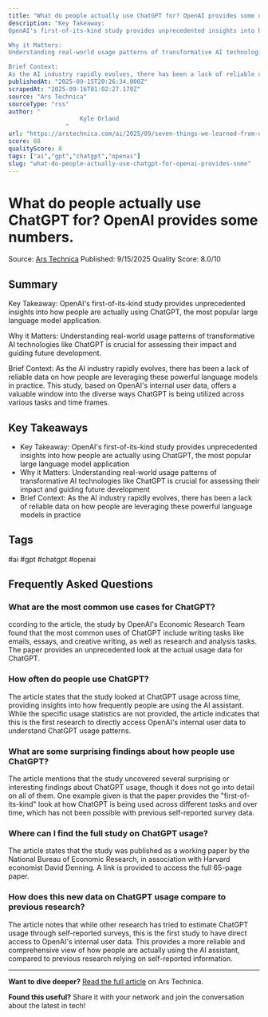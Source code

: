 ```yaml
---
title: "What do people actually use ChatGPT for? OpenAI provides some numbers."
description: "Key Takeaway:
OpenAI's first-of-its-kind study provides unprecedented insights into how people are actually using ChatGPT, the most popular large language model application.

Why it Matters:
Understanding real-world usage patterns of transformative AI technologies like ChatGPT is crucial for assessing their impact and guiding future development.

Brief Context:
As the AI industry rapidly evolves, there has been a lack of reliable data on how people are leveraging these powerful language models in practice. This study, based on OpenAI's internal user data, offers a valuable window into the diverse ways ChatGPT is being utilized across various tasks and time frames."
publishedAt: "2025-09-15T20:26:34.000Z"
scrapedAt: "2025-09-16T01:02:27.170Z"
source: "Ars Technica"
sourceType: "rss"
author: "
                    Kyle Orland
                "
url: "https://arstechnica.com/ai/2025/09/seven-things-we-learned-from-openais-first-study-on-chatgpt-usage/"
score: 88
qualityScore: 8
tags: ["ai","gpt","chatgpt","openai"]
slug: "what-do-people-actually-use-chatgpt-for-openai-provides-some"
---
```


<script type="application/ld+json">
{
  "@context": "https://schema.org",
  "@type": "Article",
  "headline": "What do people actually use ChatGPT for? OpenAI provides some numbers.",
  "description": "Key Takeaway:\nOpenAI's first-of-its-kind study provides unprecedented insights into how people are actually using ChatGPT, the most popular large language model application.\n\nWhy it Matters:\nUnderstanding real-world usage patterns of transformative AI technologies like ChatGPT is crucial for assessing their impact and guiding future development.\n\nBrief Context:\nAs the AI industry rapidly evolves, there has been a lack of reliable data on how people are leveraging these powerful language models in practice. This study, based on OpenAI's internal user data, offers a valuable window into the diverse ways ChatGPT is being utilized across various tasks and time frames.",
  "author": {
    "@type": "Person",
    "name": "\n                    Kyle Orland\n                "
  },
  "publisher": {
    "@type": "Organization",
    "name": "TechPulse Daily",
    "url": "https://techpulse-daily.com"
  },
  "datePublished": "2025-09-15T20:26:34.000Z",
  "dateModified": "2025-09-17T00:05:22.221Z",
  "url": "https://techpulse-daily.com/posts/what-do-people-actually-use-chatgpt-for-openai-provides-some",
  "mainEntityOfPage": {
    "@type": "WebPage",
    "@id": "https://techpulse-daily.com/posts/what-do-people-actually-use-chatgpt-for-openai-provides-some"
  }
}
</script>
<script type="application/ld+json">
{
  "@context": "https://schema.org",
  "@type": "FAQPage",
  "mainEntity": [
    {
      "@type": "Question",
      "name": "What are the most common use cases for ChatGPT?",
      "acceptedAnswer": {
        "@type": "Answer",
        "text": "ccording to the article, the study by OpenAI's Economic Research Team found that the most common uses of ChatGPT include writing tasks like emails, essays, and creative writing, as well as research and analysis tasks. The paper provides an unprecedented look at the actual usage data for ChatGPT."
      }
    },
    {
      "@type": "Question",
      "name": "How often do people use ChatGPT?",
      "acceptedAnswer": {
        "@type": "Answer",
        "text": "The article states that the study looked at ChatGPT usage across time, providing insights into how frequently people are using the AI assistant. While the specific usage statistics are not provided, the article indicates that this is the first research to directly access OpenAI's internal user data to understand ChatGPT usage patterns."
      }
    },
    {
      "@type": "Question",
      "name": "What are some surprising findings about how people use ChatGPT?",
      "acceptedAnswer": {
        "@type": "Answer",
        "text": "The article mentions that the study uncovered several surprising or interesting findings about ChatGPT usage, though it does not go into detail on all of them. One example given is that the paper provides the \"first-of-its-kind\" look at how ChatGPT is being used across different tasks and over time, which has not been possible with previous self-reported survey data."
      }
    },
    {
      "@type": "Question",
      "name": "Where can I find the full study on ChatGPT usage?",
      "acceptedAnswer": {
        "@type": "Answer",
        "text": "The article states that the study was published as a working paper by the National Bureau of Economic Research, in association with Harvard economist David Denning. A link is provided to access the full 65-page paper."
      }
    },
    {
      "@type": "Question",
      "name": "How does this new data on ChatGPT usage compare to previous research?",
      "acceptedAnswer": {
        "@type": "Answer",
        "text": "The article notes that while other research has tried to estimate ChatGPT usage through self-reported surveys, this is the first study to have direct access to OpenAI's internal user data. This provides a more reliable and comprehensive view of how people are actually using the AI assistant, compared to previous research relying on self-reported information."
      }
    }
  ]
}
</script>

# What do people actually use ChatGPT for? OpenAI provides some numbers.

<div className="article-meta">
  <span className="source">Source: <a href="https://arstechnica.com/ai/2025/09/seven-things-we-learned-from-openais-first-study-on-chatgpt-usage/" target="_blank" rel="noopener">Ars Technica</a></span>
  <span className="date">Published: 9/15/2025</span>
  <span className="quality">Quality Score: 8.0/10</span>
</div>

## Summary

Key Takeaway:
OpenAI's first-of-its-kind study provides unprecedented insights into how people are actually using ChatGPT, the most popular large language model application.

Why it Matters:
Understanding real-world usage patterns of transformative AI technologies like ChatGPT is crucial for assessing their impact and guiding future development.

Brief Context:
As the AI industry rapidly evolves, there has been a lack of reliable data on how people are leveraging these powerful language models in practice. This study, based on OpenAI's internal user data, offers a valuable window into the diverse ways ChatGPT is being utilized across various tasks and time frames.

## Key Takeaways

- Key Takeaway:
OpenAI's first-of-its-kind study provides unprecedented insights into how people are actually using ChatGPT, the most popular large language model application
- Why it Matters:
Understanding real-world usage patterns of transformative AI technologies like ChatGPT is crucial for assessing their impact and guiding future development
- Brief Context:
As the AI industry rapidly evolves, there has been a lack of reliable data on how people are leveraging these powerful language models in practice

## Tags

<span className="tag">#ai</span> <span className="tag">#gpt</span> <span className="tag">#chatgpt</span> <span className="tag">#openai</span>


## Frequently Asked Questions

### What are the most common use cases for ChatGPT?

ccording to the article, the study by OpenAI's Economic Research Team found that the most common uses of ChatGPT include writing tasks like emails, essays, and creative writing, as well as research and analysis tasks. The paper provides an unprecedented look at the actual usage data for ChatGPT.

### How often do people use ChatGPT?

The article states that the study looked at ChatGPT usage across time, providing insights into how frequently people are using the AI assistant. While the specific usage statistics are not provided, the article indicates that this is the first research to directly access OpenAI's internal user data to understand ChatGPT usage patterns.

### What are some surprising findings about how people use ChatGPT?

The article mentions that the study uncovered several surprising or interesting findings about ChatGPT usage, though it does not go into detail on all of them. One example given is that the paper provides the "first-of-its-kind" look at how ChatGPT is being used across different tasks and over time, which has not been possible with previous self-reported survey data.

### Where can I find the full study on ChatGPT usage?

The article states that the study was published as a working paper by the National Bureau of Economic Research, in association with Harvard economist David Denning. A link is provided to access the full 65-page paper.

### How does this new data on ChatGPT usage compare to previous research?

The article notes that while other research has tried to estimate ChatGPT usage through self-reported surveys, this is the first study to have direct access to OpenAI's internal user data. This provides a more reliable and comprehensive view of how people are actually using the AI assistant, compared to previous research relying on self-reported information.



---

**Want to dive deeper?** [Read the full article](https://arstechnica.com/ai/2025/09/seven-things-we-learned-from-openais-first-study-on-chatgpt-usage/) on Ars Technica.

**Found this useful?** Share it with your network and join the conversation about the latest in tech!

